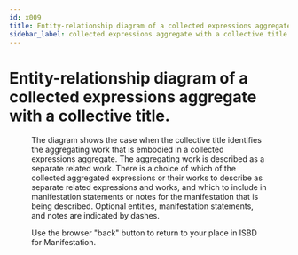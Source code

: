 ```yaml
---
id: x009
title: Entity-relationship diagram of a collected expressions aggregate with a collective title.
sidebar_label: collected expressions aggregate with a collective title
---
```


# Entity-relationship diagram of a collected expressions aggregate with a collective title.

<Figure 
  src="/img/x009.png" 
  alt="Entity-relationship diagram of a collected expressions aggregate with a collective title"
  caption="Entity-relationship diagram of a collected expressions aggregate with a collective title."
/>

The diagram shows the case when the collective title identifies the aggregating work that is embodied in a collected expressions aggregate. The aggregating work is described as a separate related work. There is a choice of which of the collected aggregated expressions or their works to describe as separate related expressions and works, and which to include in manifestation statements or notes for the manifestation that is being described. Optional entities, manifestation statements, and notes are indicated by dashes.

<div className="guid">
  <p>Use the browser "back" button to return to your place in ISBD for Manifestation.</p>
</div>

